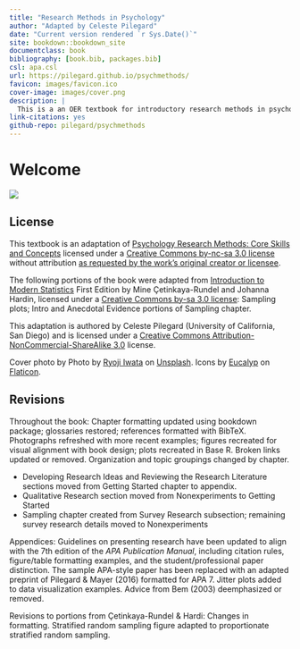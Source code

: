 ```yaml
--- 
title: "Research Methods in Psychology"
author: "Adapted by Celeste Pilegard"
date: "Current version rendered `r Sys.Date()`"
site: bookdown::bookdown_site
documentclass: book
bibliography: [book.bib, packages.bib]
csl: apa.csl
url: https://pilegard.github.io/psychmethods/
favicon: images/favicon.ico
cover-image: images/cover.png
description: |
  This is a an OER textbook for introductory research methods in psychology.
link-citations: yes
github-repo: pilegard/psychmethods
---
```


# Welcome {-}

![](images/cover.png)

## License {-}

This textbook is an adaptation of [Psychology Research Methods: Core Skills and Concepts](https://2012books.lardbucket.org/books/psychology-research-methods-core-skills-and-concepts/) licensed under a [Creative Commons by-nc-sa 3.0 license](https://creativecommons.org/licenses/by-nc-sa/3.0/) without attribution [as requested by the work’s original creator or licensee](https://2012books.lardbucket.org/attribution.html).

The following portions of the book were adapted from [Introduction to Modern Statistics](http://openintro.org/book/ims) First Edition by Mine Çetinkaya-Rundel and Johanna Hardin, licensed under a [Creative Commons by-sa 3.0 license](https://creativecommons.org/licenses/by-sa/3.0/): Sampling plots; Intro and Anecdotal Evidence portions of Sampling chapter.

This adaptation is authored by Celeste Pilegard (University of California, San Diego) and is licensed under a [Creative Commons Attribution-NonCommercial-ShareAlike 3.0](https://creativecommons.org/licenses/by-nc-sa/3.0/) license.

Cover photo by Photo by [Ryoji Iwata](https://unsplash.com/@ryoji__iwata?utm_source=unsplash&utm_medium=referral&utm_content=creditCopyText) on [Unsplash](https://unsplash.com/@ryoji__iwata?utm_source=unsplash&utm_medium=referral&utm_content=creditCopyText). Icons by [Eucalyp](https://creativemarket.com/eucalyp) on [Flaticon](https://www.flaticon.com/).

## Revisions  {-}

Throughout the book: Chapter formatting updated using bookdown package; glossaries restored; references formatted with BibTeX. Photographs refreshed with more recent examples; figures recreated for visual alignment with book design; plots recreated in Base R. Broken links updated or removed. Organization and topic groupings changed by chapter.

- Developing Research Ideas and Reviewing the Research Literature sections moved from Getting Started chapter to appendix.
- Qualitative Research section moved from Nonexperiments to Getting Started
- Sampling chapter created from Survey Research subsection; remaining survey research details moved to Nonexperiments

Appendices: Guidelines on presenting research have been updated to align with the 7th edition of the *APA Publication Manual*, including citation rules, figure/table formatting examples, and the student/professional paper distinction. The sample APA-style paper has been replaced with an adapted preprint of Pilegard & Mayer (2016) formatted for APA 7. Jitter plots added to data visualization examples. Advice from Bem (2003) deemphasized or removed.

Revisions to portions from Çetinkaya-Rundel & Hardi: Changes in formatting. Stratified random sampling figure adapted to proportionate stratified random sampling.
